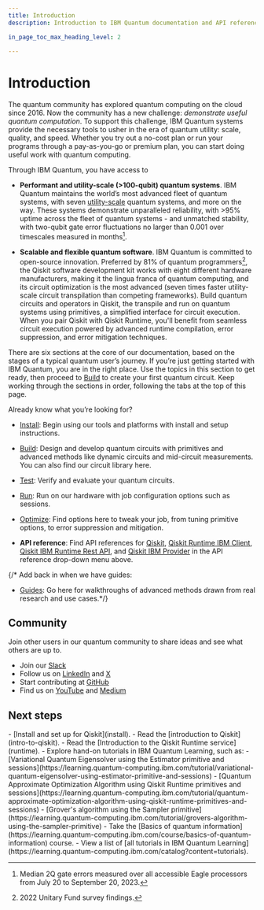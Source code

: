 ```yaml
---
title: Introduction
description: Introduction to IBM Quantum documentation and API reference

in_page_toc_max_heading_level: 2

---
```


# Introduction

The quantum community has explored quantum computing on the cloud since 2016.  Now the community has a new challenge: *demonstrate useful quantum computation*. To support this challenge, IBM Quantum systems provide the necessary tools to usher in the era of quantum utility: scale, quality, and speed. Whether you try out a no-cost plan or run your programs through a pay-as-you-go or premium plan, you can start doing useful work with quantum computing.


Through IBM Quantum, you have access to 

- **Performant and utility-scale (>100-qubit) quantum systems**. 
  IBM Quantum maintains the world’s most advanced fleet of quantum systems, with seven [utility-scale](https://www.ibm.com/blog/announcement/new-ibm-quantum-systems-on-the-ibm-cloud/) quantum systems, and more on the way. These systems demonstrate unparalleled reliability, with >95% uptime across the fleet of quantum systems - and unmatched stability, with two-qubit gate error fluctuations no larger than 0.001 over timescales measured in months[^1].



- **Scalable and flexible quantum software**. 
  IBM Quantum is committed to open-source innovation. Preferred by 81% of quantum programmers[^2], the Qiskit software development kit works with eight different hardware manufacturers, making it the lingua franca of quantum computing, and its circuit optimization is the most advanced (seven times faster utility-scale circuit transpilation than competing frameworks). Build quantum circuits and operators in Qiskit, the transpile and run on quantum systems using primitives, a simplified interface for circuit execution. When you pair Qiskit with Qiskit Runtime, you'll benefit from seamless circuit execution powered by advanced runtime compilation, error suppression, and error mitigation techniques.  


There are six sections at the core of our documentation, based on the stages of a typical quantum user’s journey. If you’re just getting started with IBM Quantum, you are in the right place. Use the topics in this section to get ready, then proceed to [Build](../build) to create your first quantum circuit. Keep working through the sections in order, following the tabs at the top of this page.

Already know what you’re looking for?

- [Install](install): Begin using our tools and platforms with install and setup instructions.

- [Build](../build): Design and develop quantum circuits with primitives and advanced methods like dynamic circuits and mid-circuit measurements. You can also find our circuit library here.

- [Test](../test): Verify and evaluate your quantum circuits.

- [Run](../run): Run on our hardware with job configuration options such as sessions.

- [Optimize](../optimize): Find options here to tweak your job, from tuning primitive options, to error suppression and mitigation.

- **API reference**: Find API references for [Qiskit](/api/qiskit), [Qiskit Runtime IBM Client](/api/qiskit-ibm-runtime/runtime_service), [Qiskit IBM Runtime Rest API](/api/runtime/tags/programs), and [Qiskit IBM Provider](/api/qiskit-ibm-provider/ibm_provider) in the API reference drop-down menu above.


{/* Add back in when we have guides:
- [Guides](../guides): Go here for walkthroughs of advanced methods drawn from real research and use cases.*/}

## Community

Join other users in our quantum community to share ideas and see what others are up to.

- Join our [Slack](https://ibm.co/joinqiskitslack)
- Follow us on [LinkedIn](https://www.linkedin.com/showcase/ibm-quantum/) and [X](https://x.com/qiskit)
- Start contributing at [GitHub](https://github.com/qiskit)
- Find us on [YouTube](https://www.youtube.com/qiskit) and [Medium](https://medium.com/qiskit)


## Next steps

<Admonition type="tip" title="Recommendations">
    - [Install and set up for Qiskit](install).
    - Read the [introduction to Qiskit](intro-to-qiskit).
    - Read the [Introduction to the Qiskit Runtime service](runtime).
    - Explore hand-on tutorials in IBM Quantum Learning, such as:
      - [Variational Quantum Eigensolver using the Estimator primitive and sessions](https://learning.quantum-computing.ibm.com/tutorial/variational-quantum-eigensolver-using-estimator-primitive-and-sessions)
      - [Quantum Approximate Optimization Algorithm using Qiskit Runtime primitives and sessions](https://learning.quantum-computing.ibm.com/tutorial/quantum-approximate-optimization-algorithm-using-qiskit-runtime-primitives-and-sessions)
      - [Grover's algorithm using the Sampler primitive](https://learning.quantum-computing.ibm.com/tutorial/grovers-algorithm-using-the-sampler-primitive)
    - Take the [Basics of quantum information](https://learning.quantum-computing.ibm.com/course/basics-of-quantum-information) course.
    - View a list of [all tutorials in IBM Quantum Learning](https://learning.quantum-computing.ibm.com/catalog?content=tutorials).
</Admonition>

[^1]: Median 2Q gate errors measured over all accessible Eagle processors from July 20 to September 20, 2023.

[^2]: 2022 Unitary Fund survey findings.